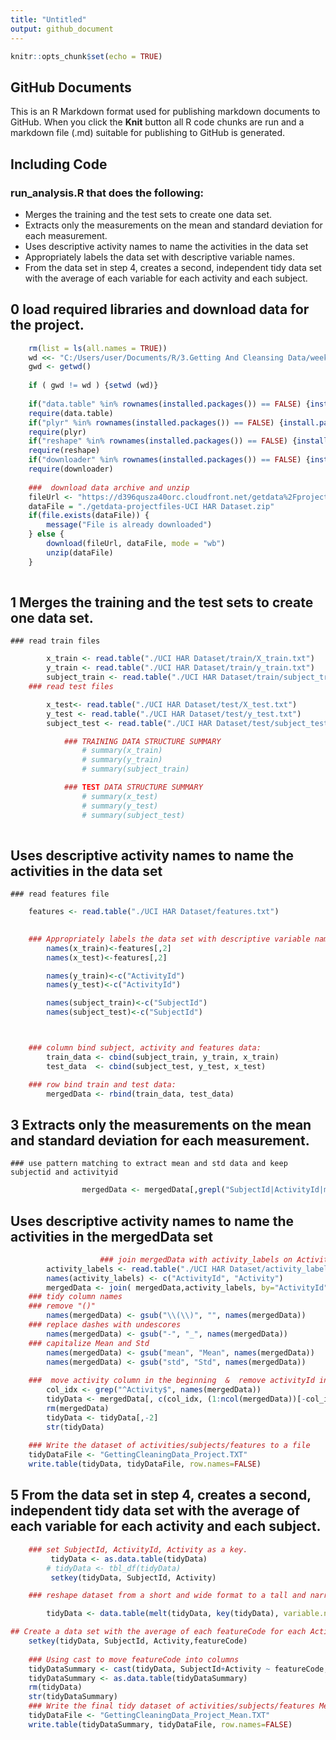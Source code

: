 ```yaml
---
title: "Untitled"
output: github_document
---
```


```r
knitr::opts_chunk$set(echo = TRUE)
```



## GitHub Documents

This is an R Markdown format used for publishing markdown documents to GitHub. When you click the **Knit** button all R code chunks are run and a markdown file (.md) suitable for publishing to GitHub is generated.

## Including Code

### run_analysis.R that does the following:
* Merges the training and the test sets to create one data set.
* Extracts only the measurements on the mean and standard deviation for each measurement.
* Uses descriptive activity names to name the activities in the data set
* Appropriately labels the data set with descriptive variable names.
* From the data set in step 4, creates a second, independent tidy data set with the average of each variable for each activity and each subject.


## 0 load required libraries and download data for the project. 
```r
	rm(list = ls(all.names = TRUE))
	wd <<- "C:/Users/user/Documents/R/3.Getting And Cleansing Data/week4/final"
	gwd <- getwd()
	
	if ( gwd != wd ) {setwd (wd)}
	
	if("data.table" %in% rownames(installed.packages()) == FALSE) {install.packages("data.table")}
	require(data.table)
	if("plyr" %in% rownames(installed.packages()) == FALSE) {install.packages("plyr")}
	require(plyr) 
	if("reshape" %in% rownames(installed.packages()) == FALSE) {install.packages("reshape")}
	require(reshape)
	if("downloader" %in% rownames(installed.packages()) == FALSE) {install.packages("downloader")}
	require(downloader)
	
	###  download data archive and unzip 
	fileUrl <- "https://d396qusza40orc.cloudfront.net/getdata%2Fprojectfiles%2FUCI%20HAR%20Dataset.zip"
	dataFile = "./getdata-projectfiles-UCI HAR Dataset.zip"
	if(file.exists(dataFile)) {
		message("File is already downloaded")
	} else {
		download(fileUrl, dataFile, mode = "wb")
		unzip(dataFile)
	}
	

```
## 1    Merges the training and the test sets to create one data set.

	### read train files
```r
		x_train <- read.table("./UCI HAR Dataset/train/X_train.txt")
		y_train <- read.table("./UCI HAR Dataset/train/y_train.txt")
		subject_train <- read.table("./UCI HAR Dataset/train/subject_train.txt")
	### read test files

		x_test<- read.table("./UCI HAR Dataset/test/X_test.txt")
		y_test <- read.table("./UCI HAR Dataset/test/y_test.txt") 
		subject_test <- read.table("./UCI HAR Dataset/test/subject_test.txt")

			### TRAINING DATA STRUCTURE SUMMARY  
				# summary(x_train)
				# summary(y_train)
				# summary(subject_train)

			### TEST DATA STRUCTURE SUMMARY  
				# summary(x_test)
				# summary(y_test)
				# summary(subject_test)
				
```				
## Uses descriptive activity names to name the activities in the data set
	### read features file 
```r
	features <- read.table("./UCI HAR Dataset/features.txt")
	

	### Appropriately labels the data set with descriptive variable names.
		names(x_train)<-features[,2]
		names(x_test)<-features[,2]

		names(y_train)<-c("ActivityId")
		names(y_test)<-c("ActivityId")

		names(subject_train)<-c("SubjectId")
		names(subject_test)<-c("SubjectId")



	### column bind subject, activity and features data:
		train_data <- cbind(subject_train, y_train, x_train)
		test_data  <- cbind(subject_test, y_test, x_test)

	### row bind train and test data:
		mergedData <- rbind(train_data, test_data)
```
## 3 Extracts only the measurements on the mean and standard deviation for each measurement.
	### use pattern matching to extract mean and std data and keep subjectid and activityid
```r
				mergedData <- mergedData[,grepl("SubjectId|ActivityId|mean\\(\\)|std\\(\\)", names(mergedData))]
```
## Uses descriptive activity names to name the activities in the mergedData set
```r
					### join mergedData with activity_labels on ActivityId
		activity_labels <- read.table("./UCI HAR Dataset/activity_labels.txt")
		names(activity_labels) <- c("ActivityId", "Activity")
		mergedData <- join( mergedData,activity_labels, by="ActivityId",  match="first")	 
	### tidy column names
	### remove "()"
		names(mergedData) <- gsub("\\(\\)", "", names(mergedData)) 
	### replace dashes with undescores 
		names(mergedData) <- gsub("-", "_", names(mergedData))  
	### capitalize Mean and Std
		names(mergedData) <- gsub("mean", "Mean", names(mergedData)) 
		names(mergedData) <- gsub("std", "Std", names(mergedData)) 
	
	###  move activity column in the beginning  &  remove activityId index column 
		col_idx <- grep("^Activity$", names(mergedData))
		tidyData <- mergedData[, c(col_idx, (1:ncol(mergedData))[-col_idx])]
		rm(mergedData)
		tidyData <- tidyData[,-2]
		str(tidyData)
	
	### Write the dataset of activities/subjects/features to a file   
	tidyDataFile <- "GettingCleaningData_Project.TXT"
	write.table(tidyData, tidyDataFile, row.names=FALSE)
```
## 5 From the data set in step 4, creates a second, independent tidy data set with the average of each variable for each activity and each subject.
```r
	### set SubjectId, ActivityId, Activity as a key.
		 tidyData <- as.data.table(tidyData)
		# tidyData <- tbl_df(tidyData)
		 setkey(tidyData, SubjectId, Activity)

	### reshape dataset from a short and wide format to a tall and narrow format.

		tidyData <- data.table(melt(tidyData, key(tidyData), variable.name="featureCode"))

## Create a data set with the average of each featureCode for each Activity and each SubjectId.
	setkey(tidyData, SubjectId, Activity,featureCode)
  
	### Using cast to move featureCode into columns 
	tidyDataSummary <- cast(tidyData, SubjectId+Activity ~ featureCode,mean)
	tidyDataSummary <- as.data.table(tidyDataSummary)
	rm(tidyData)
	str(tidyDataSummary)
    ### Write the final tidy dataset of activities/subjects/features Means to a file   
    tidyDataFile <- "GettingCleaningData_Project_Mean.TXT"
    write.table(tidyDataSummary, tidyDataFile, row.names=FALSE)
```